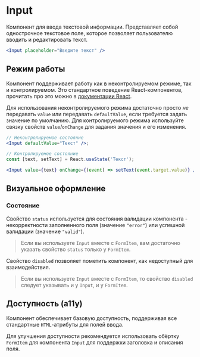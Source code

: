 <Overview>

# Input

Компонент для ввода текстовой информации. Представляет собой однострочное текстовое поле, которое позволяет пользователю вводить и редактировать текст.

</Overview>

```jsx
<Input placeholder="Введите текст" />
```

## Режим работы

Компонент поддерживает работу как в неконтролируемом режиме, так и контролируемом. Это стандартное поведение
React-компонентов, прочитать про это можно в [документации React](https://react.dev/reference/react-dom/components/input#controlling-an-input-with-a-state-variable).

Для использования неконтролируемого режима достаточно просто _не_ передавать `value` или передавать `defaultValue`, если
требуется задать значение по умолчанию.
Для контролируемого режима используйте связку свойств `value`/`onChange` для задания значения и его изменения.

```jsx
// Неконтролируемое состояние
<Input defaultValue="Текст" />;

// Контролируемое состояние
const [text, setText] = React.useState('Текст');

<Input value={text} onChange={(event) => setText(event.target.value)} />;
```

## Визуальное оформление

### Состояние

Свойство `status` используется для состояния валидации компонента - некорректности заполненного поля (значение `"error"`)
или успешной валидации (значение `"valid"`).

> Если вы используете `Input` вместе с `FormItem`, вам достаточно указать свойство `status` только у `FormItem`.

Свойство `disabled` позволяет пометить компонент, как недоступный для взаимодействия.

> Если вы используете `Input` вместе с `FormItem`, то свойство `disabled` следует указывать и у `Input`, и у `FormItem`.

## Доступность (a11y)

Компонент обеспечивает базовую доступность, поддерживая все стандартные `HTML`-атрибуты для полей ввода.

Для улучшения доступности рекомендуется использовать обёртку `FormItem` для компонента `Input` для
поддержки заголовка и описания поля.
